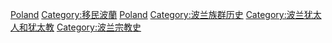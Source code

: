 [[Category:欧洲各国犹太史|Poland]]
[[Category:移民波蘭|Category:移民波蘭]]
[[Category:各國猶太史|Poland]]
[[Category:波兰族群历史|Category:波兰族群历史]]
[[Category:波兰犹太人和犹太教|Category:波兰犹太人和犹太教]]
[[Category:波兰宗教史|Category:波兰宗教史]]